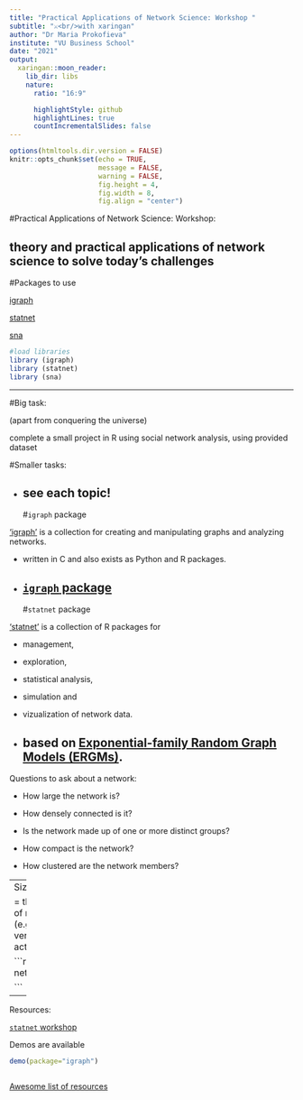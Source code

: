 ```yaml
---
title: "Practical Applications of Network Science: Workshop "
subtitle: "⚔<br/>with xaringan"
author: "Dr Maria Prokofieva"
institute: "VU Business School"
date: "2021"
output:
  xaringan::moon_reader:
    lib_dir: libs
    nature:
      ratio: "16:9"

      highlightStyle: github
      highlightLines: true
      countIncrementalSlides: false
---
```


```r
options(htmltools.dir.version = FALSE)
knitr::opts_chunk$set(echo = TRUE,   
                      message = FALSE,
                      warning = FALSE,
                      fig.height = 4,
                      fig.width = 8,
                      fig.align = "center")
```
#Practical Applications of Network Science: Workshop:


theory and practical applications of network science to solve today's challenges
---
#Packages to use

[igraph](https://igraph.org/r/)

[statnet](https://cran.r-project.org/web/packages/statnet/)

[sna](https://cran.r-project.org/web/packages/sna/)

```r

#load libraries
library (igraph)
library (statnet)
library (sna)
```
---

#Big task:

(apart from conquering the universe)

complete a small project in R using social network analysis, using provided dataset

#Smaller tasks:

- see each topic!
---
#`igraph` package

['igraph'](https://igraph.org/) is a collection for creating and manipulating graphs and analyzing networks. 

- written in C and also exists as Python and R packages.

- [`igraph` package](https://igraph.org/r/)
---
#`statnet` package

['statnet'](http://statnet.org/) is a collection of R packages for 

- management, 

- exploration, 

- statistical analysis, 

- simulation and 

- vizualization of network data. 

- based on [Exponential-family Random Graph Models (ERGMs)](https://en.wikipedia.org/wiki/Exponential_random_graph_models).  
---

Questions to ask about a network:

- How large the network is?

- How densely connected is it? 

- Is the network made up of one or more distinct groups?

- How compact is the network?

- How clustered are the network members?

---
Size

= the number of members (e.g nodes, vertices or actors)

```r
network.size()

```






---
Resources:

[`statnet` workshop](https://github.com/statnet/Workshops/wiki)


Demos are available 
```r
demo(package="igraph")

```


```r
```



[Awesome list of resources](https://github.com/briatte/awesome-network-analysis)


